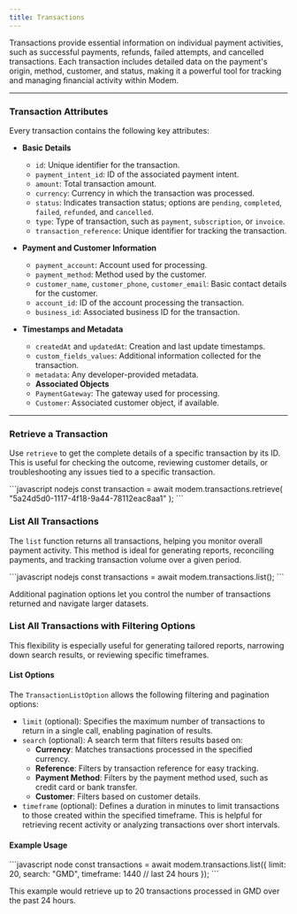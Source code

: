 ```yaml
---
title: Transactions
---
```


Transactions provide essential information on individual payment activities, such as successful payments, refunds, failed attempts, and cancelled transactions. Each transaction includes detailed data on the payment's origin, method, customer, and status, making it a powerful tool for tracking and managing financial activity within Modem.

---

### Transaction Attributes

Every transaction contains the following key attributes:

- **Basic Details**
  - `id`: Unique identifier for the transaction.
  - `payment_intent_id`: ID of the associated payment intent.
  - `amount`: Total transaction amount.
  - `currency`: Currency in which the transaction was processed.
  - `status`: Indicates transaction status; options are `pending`, `completed`, `failed`, `refunded`, and `cancelled`.
  - `type`: Type of transaction, such as `payment`, `subscription`, or `invoice`.
  - `transaction_reference`: Unique identifier for tracking the transaction.

- **Payment and Customer Information**
  - `payment_account`: Account used for processing.
  - `payment_method`: Method used by the customer.
  - `customer_name`, `customer_phone`, `customer_email`: Basic contact details for the customer.
  - `account_id`: ID of the account processing the transaction.
  - `business_id`: Associated business ID for the transaction.

- **Timestamps and Metadata**
  - `createdAt` and `updatedAt`: Creation and last update timestamps.
  - `custom_fields_values`: Additional information collected for the transaction.
  - `metadata`: Any developer-provided metadata.
  - **Associated Objects**
  - `PaymentGateway`: The gateway used for processing.
  - `Customer`: Associated customer object, if available.

---

### Retrieve a Transaction

Use `retrieve` to get the complete details of a specific transaction by its ID. This is useful for checking the outcome, reviewing customer details, or troubleshooting any issues tied to a specific transaction.

<CodeGroup>
```javascript nodejs
const transaction = await modem.transactions.retrieve(
    "5a24d5d0-1117-4f18-9a44-78112eac8aa1"
);
```
</CodeGroup>

### List All Transactions

The `list` function returns all transactions, helping you monitor overall payment activity. This method is ideal for generating reports, reconciling payments, and tracking transaction volume over a given period.

<CodeGroup>
```javascript nodejs
const transactions = await modem.transactions.list();
```
</CodeGroup>

Additional pagination options let you control the number of transactions returned and navigate larger datasets.

### List All Transactions with Filtering Options

This flexibility is especially useful for generating tailored reports, narrowing down search results, or reviewing specific timeframes.

#### List Options

The `TransactionListOption` allows the following filtering and pagination options:

- `limit` (optional): Specifies the maximum number of transactions to return in a single call, enabling pagination of results.
- `search` (optional): A search term that filters results based on:
  - **Currency**: Matches transactions processed in the specified currency.
  - **Reference**: Filters by transaction reference for easy tracking.
  - **Payment Method**: Filters by the payment method used, such as credit card or bank transfer.
  - **Customer**: Filters based on customer details.
- `timeframe` (optional): Defines a duration in minutes to limit transactions to those created within the specified timeframe. This is helpful for retrieving recent activity or analyzing transactions over short intervals.

#### Example Usage

<CodeGroup>
```javascript node
const transactions = await modem.transactions.list({
  limit: 20,
  search: "GMD",
  timeframe: 1440 // last 24 hours
});
```
</CodeGroup>

This example would retrieve up to 20 transactions processed in GMD over the past 24 hours.

